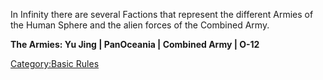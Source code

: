 {{Section-basic-rules}}
In Infinity there are several Factions that represent the different Armies of the Human Sphere and the alien forces of the Combined Army.

{{c1}}
{{image | name=eng-army-diagram-1024.jpg | style=512 }}

'''The Armies: Yu Jing | PanOceania | Combined Army | O-12'''
{{c1end}}
{{n4}}
{{image | name=eng-army-diagram-n4-1024.jpg | style=512 }}
{{n4end}}



[[Category:Basic Rules]]